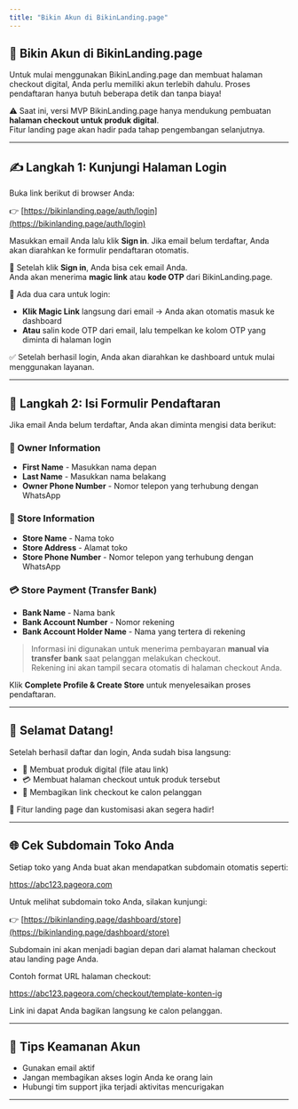 ```yaml
---
title: "Bikin Akun di BikinLanding.page"
---
```


## 👤 Bikin Akun di BikinLanding.page

Untuk mulai menggunakan BikinLanding.page dan membuat halaman checkout digital, Anda perlu memiliki akun terlebih dahulu. Proses pendaftaran hanya butuh beberapa detik dan tanpa biaya!

⚠️ Saat ini, versi MVP BikinLanding.page hanya mendukung pembuatan **halaman checkout untuk produk digital**.  
Fitur landing page akan hadir pada tahap pengembangan selanjutnya.

---

## ✍️ Langkah 1: Kunjungi Halaman Login

Buka link berikut di browser Anda:

👉 [https://bikinlanding.page/auth/login](https://bikinlanding.page/auth/login)

Masukkan email Anda lalu klik **Sign in**. Jika email belum terdaftar, Anda akan diarahkan ke formulir pendaftaran otomatis.

📩 Setelah klik **Sign in**, Anda bisa cek email Anda.  
Anda akan menerima **magic link** atau **kode OTP** dari BikinLanding.page.

🔑 Ada dua cara untuk login:

- **Klik Magic Link** langsung dari email → Anda akan otomatis masuk ke dashboard
- **Atau** salin kode OTP dari email, lalu tempelkan ke kolom OTP yang diminta di halaman login

✅ Setelah berhasil login, Anda akan diarahkan ke dashboard untuk mulai menggunakan layanan.

---

## 🧾 Langkah 2: Isi Formulir Pendaftaran

Jika email Anda belum terdaftar, Anda akan diminta mengisi data berikut:

### 🧑 Owner Information

- **First Name** - Masukkan nama depan
- **Last Name** - Masukkan nama belakang
- **Owner Phone Number** - Nomor telepon yang terhubung dengan WhatsApp

### 🏬 Store Information

- **Store Name** - Nama toko
- **Store Address** - Alamat toko
- **Store Phone Number** - Nomor telepon yang terhubung dengan WhatsApp

### 💳 Store Payment (Transfer Bank)

- **Bank Name** - Nama bank
- **Bank Account Number** - Nomor rekening
- **Bank Account Holder Name** - Nama yang tertera di rekening

> Informasi ini digunakan untuk menerima pembayaran **manual via transfer bank** saat pelanggan melakukan checkout.  
> Rekening ini akan tampil secara otomatis di halaman checkout Anda.

Klik **Complete Profile & Create Store** untuk menyelesaikan proses pendaftaran.

---

## 🎉 Selamat Datang!

Setelah berhasil daftar dan login, Anda sudah bisa langsung:

- 📎 Membuat produk digital (file atau link)
- 💳 Membuat halaman checkout untuk produk tersebut
- 🔗 Membagikan link checkout ke calon pelanggan

🚧 Fitur landing page dan kustomisasi akan segera hadir!

---

## 🌐 Cek Subdomain Toko Anda

Setiap toko yang Anda buat akan mendapatkan subdomain otomatis seperti:

https://abc123.pageora.com

Untuk melihat subdomain toko Anda, silakan kunjungi:

👉 [https://bikinlanding.page/dashboard/store](https://bikinlanding.page/dashboard/store)

Subdomain ini akan menjadi bagian depan dari alamat halaman checkout atau landing page Anda.

Contoh format URL halaman checkout:

https://abc123.pageora.com/checkout/template-konten-ig

Link ini dapat Anda bagikan langsung ke calon pelanggan.

---

## 🔐 Tips Keamanan Akun

- Gunakan email aktif
- Jangan membagikan akses login Anda ke orang lain
- Hubungi tim support jika terjadi aktivitas mencurigakan

---
